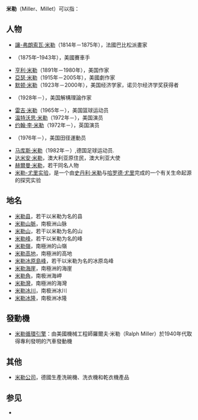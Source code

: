 '''米勒'''（Miller、Millet）可以指：

==人物==
*[[讓-弗朗索瓦·米勒|讓-弗朗索瓦·米勒]]（1814年－1875年），法國巴比松派畫家
*{{tsl|en|Harry Miller (auto racing)|哈利·米勒}}（1875年–1943年），美國賽車手
*[[亨利·米勒|亨利·米勒]]（1891年－1980年），美国作家
*[[亞瑟·米勒|亞瑟·米勒]]（1915年－2005年），美國劇作家
*[[默顿·米勒|默顿·米勒]]（1923年－2000年），美国经济学家，诺贝尔经济学奖获得者
*{{link-en|J·希利斯·米勒|J. Hillis Miller}}（1928年－），美国解構理論作家
*[[雷吉·米勒|雷吉·米勒]]（1965年－），美国篮球运动员
*[[温特沃思·米勒|温特沃思·米勒]]（1972年－），美国演员
*[[约翰·李·米勒|约翰·李·米勒]]（1972年－），英国演员
*{{link-en|柯迪·米勒|Coby Miller}}（1976年－），美国田径運動员
*[[马库斯·米勒|马库斯·米勒]]（1982年－）,德国足球运动员.
*[[达米安·米勒|达米安·米勒]]，澳大利亚原住民，澳大利亚大使
*[[赫爾曼·米勒|赫爾曼·米勒]]，若干同名人物
*[[米勒-尤里实验|米勒-尤里实验]]，是一个由[[史丹利·米勒|史丹利·米勒]]与[[哈罗德·尤里|哈罗德·尤里]]完成的一个有关生命起源的探究实验

==地名==
*[[米勒县|米勒县]]，若干以米勒为名的县
*[[米勒山脈|米勒山脈]]，南极洲山脉
*[[米勒山|米勒山]]，若干以米勒为名的山
*[[米勒峰|米勒峰]]，若干以米勒为名的峰
*[[米勒嶺|米勒嶺]]，南極洲的山嶺
*[[米勒高地|米勒高地]]，南極洲的高地
*[[米勒冰原島峰|米勒冰原島峰]]，若干以米勒为名的冰原岛峰
*[[米勒海崖|米勒海崖]]，南極洲的海崖
*[[米勒角|米勒角]]，南极洲海岬
*[[米勒灣|米勒灣]]，南極洲的海灣
*[[米勒冰川|米勒冰川]]，南极洲冰川
*[[米勒冰隆|米勒冰隆]]，南极洲冰隆

== 發動機 ==
* [[米勒循環引擎|米勒循環引擎]]：由美國機械工程師羅爾夫·米勒（Ralph Miller）於1940年代取得專利發明的汽車發動機

==其他==
*[[米勒公司|米勒公司]]，德國生產洗碗機、洗衣機和乾衣機產品

==参见==
*{{lookfrom|米勒}}

{{disambig|Cat=二字譯名消歧義}}